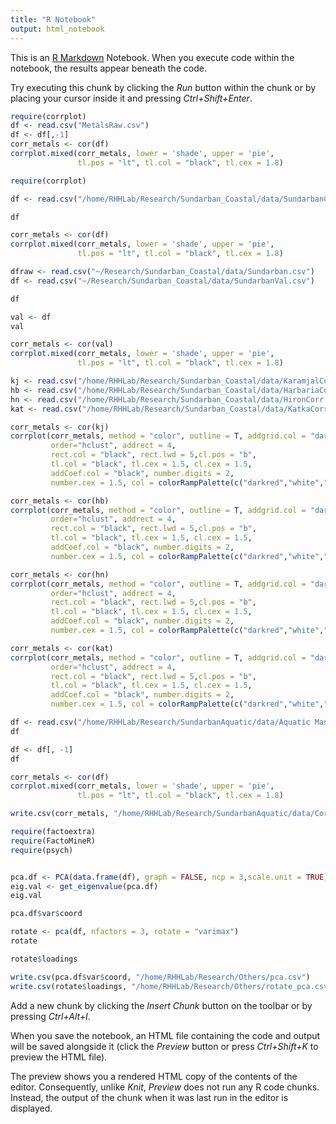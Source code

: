 ```yaml
---
title: "R Notebook"
output: html_notebook
---
```


This is an [R Markdown](http://rmarkdown.rstudio.com) Notebook. When you execute code within the notebook, the results appear beneath the code. 

Try executing this chunk by clicking the *Run* button within the chunk or by placing your cursor inside it and pressing *Ctrl+Shift+Enter*. 

```r
require(corrplot)
df <- read.csv("MetalsRaw.csv")
df <- df[,-1]
corr_metals <- cor(df)
corrplot.mixed(corr_metals, lower = 'shade', upper = 'pie', 
               tl.pos = "lt", tl.col = "black", tl.cex = 1.8)
```

```r
require(corrplot)
```

```r
df <- read.csv("/home/RHHLab/Research/Sundarban_Coastal/data/SundarbanCastalForCorrelation.csv")

```

```r
df
```

```r
corr_metals <- cor(df)
corrplot.mixed(corr_metals, lower = 'shade', upper = 'pie', 
               tl.pos = "lt", tl.col = "black", tl.cex = 1.8)
```

```r
dfraw <- read.csv("~/Research/Sundarban_Coastal/data/Sundarban.csv")
df <- read.csv("~/Research/Sundarban_Coastal/data/SundarbanVal.csv")
```

```r
df
```

```r
val <- df
val
```

```r
corr_metals <- cor(val)
corrplot.mixed(corr_metals, lower = 'shade', upper = 'pie', 
               tl.pos = "lt", tl.col = "black", tl.cex = 1.8)
```

```r
kj <- read.csv("/home/RHHLab/Research/Sundarban_Coastal/data/KaramjalCorr.csv")
hb <- read.csv("/home/RHHLab/Research/Sundarban_Coastal/data/HarbariaCorr.csv")
hn <- read.csv("/home/RHHLab/Research/Sundarban_Coastal/data/HironCorr.csv")
kat <- read.csv("/home/RHHLab/Research/Sundarban_Coastal/data/KatkaCorr.csv")
```

```r
corr_metals <- cor(kj)
corrplot(corr_metals, method = "color", outline = T, addgrid.col = "darkgray", 
         order="hclust", addrect = 4, 
         rect.col = "black", rect.lwd = 5,cl.pos = "b", 
         tl.col = "black", tl.cex = 1.5, cl.cex = 1.5, 
         addCoef.col = "black", number.digits = 2, 
         number.cex = 1.5, col = colorRampPalette(c("darkred","white","midnightblue"))(100))
```

```r
corr_metals <- cor(hb)
corrplot(corr_metals, method = "color", outline = T, addgrid.col = "darkgray", 
         order="hclust", addrect = 4, 
         rect.col = "black", rect.lwd = 5,cl.pos = "b", 
         tl.col = "black", tl.cex = 1.5, cl.cex = 1.5, 
         addCoef.col = "black", number.digits = 2, 
         number.cex = 1.5, col = colorRampPalette(c("darkred","white","midnightblue"))(100))

```

```r
corr_metals <- cor(hn)
corrplot(corr_metals, method = "color", outline = T, addgrid.col = "darkgray", 
         order="hclust", addrect = 4, 
         rect.col = "black", rect.lwd = 5,cl.pos = "b", 
         tl.col = "black", tl.cex = 1.5, cl.cex = 1.5, 
         addCoef.col = "black", number.digits = 2, 
         number.cex = 1.5, col = colorRampPalette(c("darkred","white","midnightblue"))(100))

```

```r
corr_metals <- cor(kat)
corrplot(corr_metals, method = "color", outline = T, addgrid.col = "darkgray", 
         order="hclust", addrect = 4, 
         rect.col = "black", rect.lwd = 5,cl.pos = "b", 
         tl.col = "black", tl.cex = 1.5, cl.cex = 1.5, 
         addCoef.col = "black", number.digits = 2, 
         number.cex = 1.5, col = colorRampPalette(c("darkred","white","midnightblue"))(100))

```
```r
df <- read.csv("/home/RHHLab/Research/SundarbanAquatic/data/Aquatic Mangrove Sediment of Sundarbans.csv")
df
```

```r
df <- df[, -1]
df
```

```r
corr_metals <- cor(df)
corrplot.mixed(corr_metals, lower = 'shade', upper = 'pie', 
               tl.pos = "lt", tl.col = "black", tl.cex = 1.8)
```

```r
write.csv(corr_metals, "/home/RHHLab/Research/SundarbanAquatic/data/CorrData.csv")
```

```r
require(factoextra)
require(FactoMineR)
require(psych)
```
```r

```

```r
pca.df <- PCA(data.frame(df), graph = FALSE, ncp = 3,scale.unit = TRUE)
eig.val <- get_eigenvalue(pca.df)
eig.val
```
```r
pca.df$var$coord
```

```r
rotate <- pca(df, nfactors = 3, rotate = "varimax")
rotate
```

```r
rotate$loadings
```

```r
write.csv(pca.df$var$coord, "/home/RHHLab/Research/Others/pca.csv")
write.csv(rotate$loadings, "/home/RHHLab/Research/Others/rotate_pca.csv")
```

Add a new chunk by clicking the *Insert Chunk* button on the toolbar or by pressing *Ctrl+Alt+I*.

When you save the notebook, an HTML file containing the code and output will be saved alongside it (click the *Preview* button or press *Ctrl+Shift+K* to preview the HTML file).

The preview shows you a rendered HTML copy of the contents of the editor. Consequently, unlike *Knit*, *Preview* does not run any R code chunks. Instead, the output of the chunk when it was last run in the editor is displayed.
